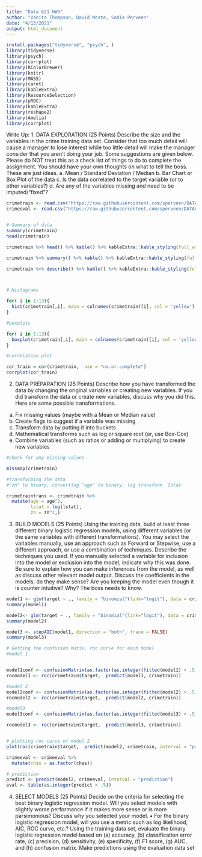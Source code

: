 ```yaml
---
title: "Data 621 HW3"
author: "Vanita Thompson, David Moste, Sadia Perveen"
date: "4/13/2021"
output: html_document
---
```


```r
install.packages("tidyverse", "psych", )
library(tidyverse)
library(psych)
library(corrplot)
library(RColorBrewer)
library(knitr)
library(MASS)
library(caret)
library(kableExtra)
library(ResourceSelection)
library(pROC)
library(kableExtra)
library(reshape2)
library(Amelia)
library(corrplot)
```

Write Up:
1. DATA EXPLORATION (25 Points)
Describe the size and the variables in the crime training data set. Consider that too much detail will cause a manager to lose interest while too little detail will make the manager consider that you aren’t doing
your job. Some suggestions are given below. Please do NOT treat this as a check list of things to do to complete the assignment. You should have your own thoughts on what to tell the boss. These are just ideas.
a. Mean / Standard Deviation / Median
b. Bar Chart or Box Plot of the data
c. Is the data correlated to the target variable (or to other variables?) d. Are any of the variables missing and need to be imputed/“fixed”?

```r
crimetrain <- read.csv("https://raw.githubusercontent.com/sperveen/DATA621/main/xid-418692259_1.csv")
crimeeval <- read.csv("https://raw.githubusercontent.com/sperveen/DATA621/main/crime-evaluation-data_modified.csv")


# Summary of data 
summary(crimetrain)
head(crimetrain)

crimetrain %>% head() %>% kable() %>% kableExtra::kable_styling(full_width = F, html_font = "Cambria")

crimetrain %>% summary() %>% kable() %>% kableExtra::kable_styling(full_width = F, html_font = "Cambria")

crimetrain %>% describe() %>% kable() %>% kableExtra::kable_styling(full_width = F, html_font = "Cambria")



# Histograms 

for( i in 1:13){
  hist(crimetrain[,i], main = colnames(crimetrain)[i], col = 'yellow')
}

#boxplots 

for( i in 1:13){
  boxplot(crimetrain[,i], main = colnames(crimetrain)[i], col = 'yellow')
}

#correlation plot 

cor_train = cor(crimetrain,  use = "na.or.complete")
corrplot(cor_train)


```





2. DATA PREPARATION (25 Points)
Describe how you have transformed the data by changing the original variables or creating new variables. If you did transform the data or create new variables, discuss why you did this. Here are some possible transformations.
a. Fix missing values (maybe with a Mean or Median value)
b. Create flags to suggest if a variable was missing
c. Transform data by putting it into buckets
d. Mathematical transforms such as log or square root (or, use Box-Cox)
e. Combine variables (such as ratios or adding or multiplying) to create new variables

```r
#check for any missing values 

missmap(crimetrain)

#transforming the data 
#"zn" to binary, converting "age" to binary, log transform  Istat 

crimetraintrans <- crimetrain %>%
  mutate(age = age^2,
         lstat = log(lstat),
         zn = zn^2,)

```




3. BUILD MODELS (25 Points)
Using the training data, build at least three different binary logistic regression models, using different variables (or the same variables with different transformations). You may select the variables manually, use an approach such as Forward or Stepwise, use a different approach, or use a combination of techniques. Describe the techniques you used. If you manually selected a variable for inclusion into the model or exclusion into the model, indicate why this was done.
Be sure to explain how you can make inferences from the model, as well as discuss other relevant model output. Discuss the coefficients in the models, do they make sense? Are you keeping the model even though it is counter intuitive? Why? The boss needs to know.

```r
model1 <- glm(target ~ ., family = "binomial"(link="logit"), data = crimetrain)
summary(model1)

model2<- glm(target ~ ., family = "binomial"(link="logit"), data = crimetraintrans)
summary(model2)

model3 <- stepAIC(model1, direction = "both", trace = FALSE)
summary(model3)

# Getting the confusion matix, roc curve for each model 
#model 1 


model1conf <- confusionMatrix(as.factor(as.integer(fitted(model1) > .5)), as.factor(model1$y), positive = "1")
rocmodel1 <- roc(crimetrain$target,  predict(model1, crimetrain))

#model 2 
model2conf <- confusionMatrix(as.factor(as.integer(fitted(model2) > .5)), as.factor(model2$y), positive = "1")
rocmodel2 <- roc(crimetrain$target,  predict(model2, crimetrain))

#model3 
model3conf <- confusionMatrix(as.factor(as.integer(fitted(model3) > .5)), as.factor(model3$y), positive = "1")

rocmodel3 <- roc(crimetrain$target,  predict(model3, crimetrain))


# plotting roc curve of model 2
plot(roc(crimetrain$target,  predict(model2, crimetrain, interval = "prediction")), print.auc = TRUE)

crimeeval <- crimeeval %>% 
  mutate(chas = as.factor(chas))

# prediction
predict <- predict(model2, crimeeval, interval = "prediction")
eval <- table(as.integer(predict > .5))


```


4. SELECT MODELS (25 Points)
Decide on the criteria for selecting the best binary logistic regression model. Will you select models with slightly worse performance if it makes more sense or is more parsimonious? Discuss why you selected your model.
• For the binary logistic regression model, will you use a metric such as log likelihood, AIC, ROC curve, etc.? Using the training data set, evaluate the binary logistic regression model based on (a) accuracy, (b) classification error rate, (c) precision, (d) sensitivity, (e) specificity, (f) F1 score, (g) AUC, and (h) confusion matrix. Make predictions using the evaluation data set